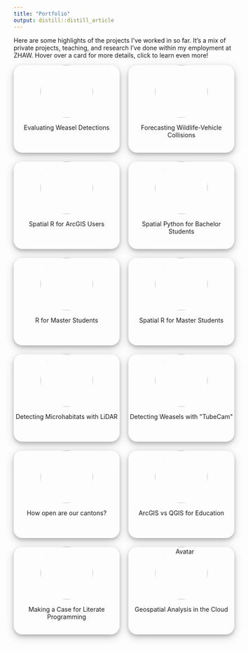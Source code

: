 ```yaml
---
title: "Portfolio"
output: distill::distill_article
---
```




<style>

.grid-research{
  display: grid;
  grid-template-columns: repeat(auto-fill, minmax(10rem, 1fr));
  grid-gap: 20px;
  text-align: center;
  grid-auto-rows: 200px;

}



.grid-research img{
  width: 120px;
  border-radius: 100%;

}

.flip-card-front >a{
  position:absolute; 
  width:100%;
  height:100%;
  top:0;
  left: 0;
  z-index: 1;
  display:block;
  text-align: right;
}

.flip-card {
  /* background-color: transparent; */
  perspective: 1000px;
}

.flip-card-back > p{
    font-size: smaller;
}

.flip-card-inner {
  position: relative;
  width: 100%;
  height: 100%;
  text-align: center;
  transition: transform 0.6s;
  transform-style: preserve-3d;
  box-shadow: 0 4px 8px 0 rgba(0, 0, 0, 0.2), 0 6px 20px 0 rgba(0, 0, 0, 0.19);
  border-radius: 20px;
}

.flip-card:hover .flip-card-inner {
  transform: rotateY(180deg);
}

.flip-card-front, .flip-card-back {
  position: absolute;
  width: 100%;
  height: 100%;
  /* -webkit-backface-visibility: hidden; */
  backface-visibility: hidden;
  border-radius: 20px;
  background-color: var(--bs-body-bg);
}

.flip-card-back {
  transform: rotateY(180deg);
  padding: 10px;
}
</style>


Here are some highlights of the projects I've worked in so far. It's a mix of private projects, teaching, and research I've done within my employment at ZHAW. Hover over a card for more details, click to learn even more!

```{=html}

<div class="grid-research">

    <div class="flip-card">
        <div class="flip-card-inner">
            <div class="flip-card-front">
                <img src="images/hermelin_150.png">
                <p>Evaluating Weasel Detections</p>
                <a href="https://erfolgskontrolle.wieselundco.ch/" target="_blank" class="grid-external"></a>
            </div>
            <div class="flip-card-back">
                <p>
                    To determine the success of a weasel conservation project, I analyzed weasel detections and sightings.
                </p>

            </div>
        </div>
    </div>

    <div class="flip-card">
        <div class="flip-card-inner">
            <div class="flip-card-front">
                <img src="images/reh-strasse_150.png">
                <p>Forecasting Wildlife-Vehicle Collisions</p>
                <a href="https://www.zhaw.ch/de/lsfm/institute-zentren/iunr/geooekologie/geoinformatik/projekte/praevention-von-wildtierunfaellen-auf-verkehrsinfrastrukturen/" target="_blank" class="grid-external"></a>

            </div>
            <div class="flip-card-back">
                <p>
                    Based on numerous years of collecting incidents of wildlife-vehicle collisions, we created three different models to forecast such collisions for areas where no collision data is available.
                </p>
            </div>
        </div>
    </div>

    <div class="flip-card">
        <div class="flip-card-inner">
            <div class="flip-card-front">
                <img src="images/arc2r_150.png">
                <p>Spatial R for ArcGIS Users</p>
                <a href="https://arc2r.github.io/book" target="_blank" class="grid-external"></a>
            </div>
            <div class="flip-card-back">
                <p>
                    An introduction to doing spatial analysis in R, targeted for people coming with an ArcGIS background.
                </p>
            </div>
        </div>
    </div>

    <div class="flip-card">
        <div class="flip-card-inner">
            <div class="flip-card-front">
                <img src="images/coding_in_GIS2_fixed_150.png">
                <p>Spatial Python for Bachelor Students</p>
                <a href="https://modul-agi.github.io" target="_blank" class="grid-external"></a>
            </div>
            <div class="flip-card-back">
                <p>
                    In the bachelor course <em>Applied Geoinformatics</em> (ZHAW), I teach geospatial analysis in python.
                </p>
            </div>
        </div>
    </div>

    <div class="flip-card">
        <div class="flip-card-inner">
            <div class="flip-card-front">
                <img src="images/research-methods_150.png">
                <p>R for Master Students</p>
                <a href="https://researchmethods-zhaw.github.io/" target="_blank" class="grid-external"></a>
            </div>
            <div class="flip-card-back">
                <p>
                    In the masters course <em>Research Methods</em> I teach data processing, visualization and analysis of spatial and non-spatial data.
                </p>
            </div>
        </div>
    </div>

    <div class="flip-card">
        <div class="flip-card-inner">
            <div class="flip-card-front">
                <img src="images/patterns-and-trends2_150.png">
                <p>Spatial R for Master Students</p>
                <a href="https://computationalmovementanalysis.github.io/" target="_blank" class="grid-external"></a>
            </div>
            <div class="flip-card-back">
                <p>
                    In the masters course <em>Computational Movement Analysis</em> I teach processing, visualization and analysis of movement data.
                </p>
            </div>
        </div>
    </div>

    <div class="flip-card">
        <div class="flip-card-inner">
            <div class="flip-card-front">
                <img src="images/lidar.png">
                <p>Detecting Microhabitats with LiDAR</p>
                <a href="https://digitalcollection.zhaw.ch/handle/11475/22837" target="_blank"
                    class="grid-external"></a>
            </div>
            <div class="flip-card-back">
                <p>
                    Together with a bachelor student, we developed a simple method to detect microhabitats (i.e. wood piles) with countrywide available LiDAR data.
                </p>
            </div>
        </div>
    </div>

    <div class="flip-card">
        <div class="flip-card-inner">
            <div class="flip-card-front">
                <img src="images/tubecam_small.png">
                <p>Detecting Weasels with "TubeCam"</p>
                <a href="https://www.zhaw.ch/en/lsfm/institute-zentren/iunr/geooekologie/wildtiermanagement/referenzprojekte/tubecam/"
                    target="_blank" target="_blank" class="grid-external"></a>
            </div>
            <div class="flip-card-back">
                <p>
                    I initiated and lead a research project to develop a novel method to detect weasels <em>Mustela erminea</em> and least weasels <em>Mustela nivalis</em>
                </p>
            </div>
        </div>
    </div>

    <div class="flip-card">
        <div class="flip-card-inner">
            <div class="flip-card-front">
                <img src="images/cantons_150.png">
                <p>How open are our cantons?</p>
                <a href="/apps/geodienste-kantone/" target="_blank"></a>
            </div>
            <div class="flip-card-back">
                <p>
                    I use the restAPI from geodienste.ch to determine how open the individual cantons are with their geodata on said portal.
                </p>
            </div>
        </div>
    </div>

    <div class="flip-card">
        <div class="flip-card-inner">
            <div class="flip-card-front">
                <img src="images/arcgis-vs-qgis_150.png">
                <p>ArcGIS vs QGIS for Education</p>
                <a href="/blog/2022-11-30-ArcGIS-vs-QGIS/" target="_blank"></a>
            </div>
            <div class="flip-card-back">
                <p>
                    In this blogpost, I'm making a case for using QGIS (and FOSS in general) when teaching geospatial on a bachelor and master level.
                </p>
            </div>
        </div>
    </div>

    <div class="flip-card">
        <div class="flip-card-inner">
            <div class="flip-card-front">
                <img src="images/bookdown.png">
                <p>Making a Case for Literate Programming</p>
                <a href="/literate-programming-bookdown/" target="_blank" class="grid-external"></a>
            </div>
            <div class="flip-card-back">
                <p>
                    In this talk I'm making a case for using literate programming tools (e.g. <code>rmarkdown</code> / <code>bookdown</code>) in research and teaching. 
                </p>
            </div>
        </div>
    </div>

    <div class="flip-card">
        <div class="flip-card-inner">
            <div class="flip-card-front">
                <img src="images/geospatial-cloud.png" alt="Avatar">
                <p>Geospatial Analysis in the Cloud</p>
                <a href="https://remote-sensing-zhaw.github.io/google-earth-engine-intro/" target="_blank"></a>
            </div>
            <div class="flip-card-back">
                <p>
                    These are the slides to a quick introduction I give to bachelor students to introduce them to the possibilities of doing large scale geospatial analysis in the cloud.
                </p>
            </div>
        </div>
    </div>
</div>

```